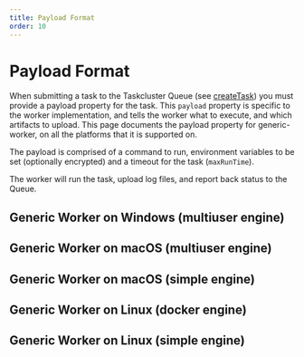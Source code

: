 ```yaml
---
title: Payload Format
order: 10
---
```


# Payload Format

When submitting a task to the Taskcluster Queue (see
[createTask](/reference/platform/queue/reference/api-docs#createTask)) you must
provide a payload property for the task. This `payload` property is specific to
the worker implementation, and tells the worker what to execute, and which
artifacts to upload. This page documents the payload property for
generic-worker, on all the platforms that it is supported on.

The payload is comprised of a command to run, environment variables to be set
(optionally encrypted) and a timeout for the task (`maxRunTime`).

The worker will run the task, upload log files, and report back status to the
Queue.


## Generic Worker on Windows (multiuser engine)

<div data-render-schema="https://schemas.taskcluster.net/generic-worker/v1/multiuser_windows.json"></div>

## Generic Worker on macOS (multiuser engine)

<div data-render-schema="https://schemas.taskcluster.net/generic-worker/v1/multiuser_posix.json"></div>

## Generic Worker on macOS (simple engine)

<div data-render-schema="https://schemas.taskcluster.net/generic-worker/v1/simple_posix.json"></div>

## Generic Worker on Linux (docker engine)

<div data-render-schema="https://schemas.taskcluster.net/generic-worker/v1/docker_posix.json"></div>

## Generic Worker on Linux (simple engine)

<div data-render-schema="https://schemas.taskcluster.net/generic-worker/v1/simple_posix.json"></div>
